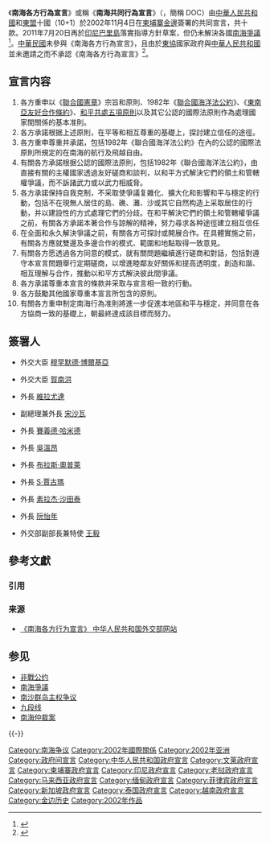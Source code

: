 《'''南海各方行為宣言'''》或稱《'''南海共同行為宣言'''》（{{lang-en|Declaration on the Conduct of Parties in the South China Sea}}，簡稱 DOC）由[[中華人民共和國|中華人民共和國]]和[[東盟|東盟]]十國（10+1）於2002年11月4日在[[柬埔寨|柬埔寨]][[金邊|金邊]]簽署的共同宣言，共十款。2011年7月20日再於[[印尼|印尼]][[巴里島|巴里島]]落實指導方針草案，但仍未解決各國[[南海爭議|南海爭議]]<ref>{{cite web |url = http://news.163.com/11/0721/03/79F4SIQ600014AED.html |title = 中国和东盟就落实《南海各方行为宣言》达共识 |access-date = 2011-07-22 |archive-url = https://web.archive.org/web/20140515000202/http://news.163.com/11/0721/03/79F4SIQ600014AED.html |archive-date = 2014-05-15 |dead-url = yes }}</ref>。[[中華民國|中華民國]]未參與《南海各方行為宣言》，且由於[[東協|東協]]國家政府與[[中華人民共和國|中華人民共和國]]並未邀請之而不承認《南海各方行為宣言》<ref>{{Cite web |url=http://www.mofa.gov.tw/webapp/content.asp?cuItem=53456&mp=1 |title=中華民國外交部 |access-date=2011-07-22 |archive-date=2021-01-08 |archive-url=https://web.archive.org/web/20210108234158/https://www.mofa.gov.tw/webapp/content.asp?cuItem=53456&mp=1 |dead-url=yes }}</ref>。

== 宣言内容 ==
{{Wikisource|南海各方行為宣言}}
{{Wikisourcehas|联合国宪章|联合国海洋法公约|東南亞友好合作條約}}

# 各方重申以《[[聯合國憲章|聯合國憲章]]》宗旨和原則、1982年《[[聯合國海洋法公約|聯合國海洋法公約]]》、《[[東南亞友好合作條約|東南亞友好合作條約]]》、[[和平共處五項原則|和平共處五項原則]]以及其它公認的國際法原則作為處理國家間關係的基本准則。 
# 各方承諾根据上述原則，在平等和相互尊重的基礎上，探討建立信任的途徑。 
# 各方重申尊重并承諾，包括1982年《聯合國海洋法公約》在內的公認的國際法原則所規定的在南海的航行及飛越自由。 
# 有關各方承諾根据公認的國際法原則，包括1982年《聯合國海洋法公約》，由直接有關的主權國家透過友好磋商和談判，以和平方式解決它們的領土和管轄權爭議，而不訴諸武力或以武力相威脅。 
# 各方承諾保持自我克制，不采取使爭議复雜化、擴大化和影響和平与穩定的行動，包括不在現無人居住的島、礁、灘、沙或其它自然构造上采取居住的行動，并以建設性的方式處理它們的分歧。在和平解決它們的領土和管轄權爭議之前，有關各方承諾本著合作与諒解的精神，努力尋求各种途徑建立相互信任
# 在全面和永久解決爭議之前，有關各方可探討或開展合作。在具體實施之前，有關各方應就雙邊及多邊合作的模式、範圍和地點取得一致意見。
# 有關各方愿透過各方同意的模式，就有關問題繼續進行磋商和對話，包括對遵守本宣言問題舉行定期磋商，以增進睦鄰友好關係和提高透明度，創造和諧、相互理解与合作，推動以和平方式解決彼此間爭議。 
#各方承諾尊重本宣言的條款并采取与宣言相一致的行動。 
# 各方鼓勵其他國家尊重本宣言所包含的原則。 
# 有關各方重申制定南海行為准則將進一步促進本地區和平与穩定，并同意在各方協商一致的基礎上，朝最終達成該目標而努力。 

==簽署人==
*{{flag|文萊|name=文萊達魯薩蘭國}} 外交大臣 [[穆罕默德·博爾基亞|穆罕默德·博爾基亞]]
* {{flag|柬埔寨|name=柬埔寨王國}} 外交大臣 [[賀南洪|賀南洪]]
* {{flag|印尼|name=印度尼西亞共和國}} 外長 [[維拉尤達|維拉尤達]] 
*{{flag|老撾|name=老撾人民民主共和國}} 副總理兼外長 [[宋沙瓦|宋沙瓦]]
* {{flag|馬來西亞|name=馬來西亞聯邦}} 外長 [[賽義德·哈米德|賽義德·哈米德]] 
* {{flag|緬甸|name=緬甸聯邦}} 外長 [[吳溫昂|吳溫昂]] 
* {{flag|菲律賓|name=菲律賓共和國}} 外長 [[布拉斯·奧普萊|布拉斯·奧普萊]] 
* {{flag|新加坡|name=新加坡共和國}} 外長 [[S·賈古瑪|S·賈古瑪]] 
* {{flag|泰國|name=泰王國}} 外長 [[素拉杰·沙田泰|素拉杰·沙田泰]] 
* {{flag|越南|name=越南社會主義共和國}} 外長 [[阮怡年|阮怡年]]
* {{flag|中華人民共和國|name=中华人民共和国}} 外交部副部長兼特使 [[王毅|王毅]]

== 參考文獻 ==
=== 引用 ===
{{Reflist}}

=== 来源 ===
{{ReflistH}}
*  [https://www.fmprc.gov.cn/web/wjb_673085/zzjg_673183/yzs_673193/dqzz_673197/nanhai_673325/t848051.shtml 《南海各方行为宣言》 中华人民共和国外交部网站] {{Wayback|url=https://www.fmprc.gov.cn/web/wjb_673085/zzjg_673183/yzs_673193/dqzz_673197/nanhai_673325/t848051.shtml |date=20210108234201 }}
{{ReflistF}}

== 参见 ==
{{Portal|国际关系|东南亚|中华人民共和国}}
* [[非戰公约|非戰公约]]
* [[南海爭議|南海爭議]]
* [[南沙群岛主权争议|南沙群岛主权争议]]
* [[九段线|九段线]]
* [[南海仲裁案|南海仲裁案]]

{{-}}
{{南海诸岛}}
{{东南亚国家联盟}}
{{中华人民共和国外交}}

[[Category:南海争议|Category:南海争议]]
[[Category:2002年國際關係|Category:2002年國際關係]]
[[Category:2002年亚洲|Category:2002年亚洲]]
[[Category:政府间宣言|Category:政府间宣言]]
[[Category:中华人民共和国政府宣言|Category:中华人民共和国政府宣言]]
[[Category:文莱政府宣言|Category:文莱政府宣言]]
[[Category:柬埔寨政府宣言|Category:柬埔寨政府宣言]]
[[Category:印尼政府宣言|Category:印尼政府宣言]]
[[Category:老挝政府宣言|Category:老挝政府宣言]]
[[Category:马来西亚政府宣言|Category:马来西亚政府宣言]]
[[Category:缅甸政府宣言|Category:缅甸政府宣言]]
[[Category:菲律宾政府宣言|Category:菲律宾政府宣言]]
[[Category:新加坡政府宣言|Category:新加坡政府宣言]]
[[Category:泰国政府宣言|Category:泰国政府宣言]]
[[Category:越南政府宣言|Category:越南政府宣言]]
[[Category:金边历史|Category:金边历史]]
[[Category:2002年作品|Category:2002年作品]]